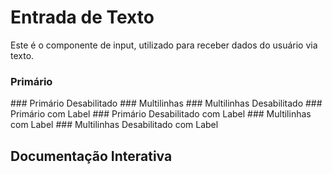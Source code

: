 

<Meta of={Story} />

# Entrada de Texto

Este é o componente de input, utilizado para receber dados do usuário via texto.

### Primário

<Canvas of={Story.Primary} />
### Primário Desabilitado
<Canvas of={Story.PrimaryDisabled} />
### Multilinhas
<Canvas of={Story.Multiline} />
### Multilinhas Desabilitado
<Canvas of={Story.MultilineDisabled} />
### Primário com Label
<Canvas of={Story.PrimaryLabel} />
### Primário Desabilitado com Label
<Canvas of={Story.PrimaryLabelDisabled} />
### Multilinhas com Label
<Canvas of={Story.MultilineLabel} />
### Multilinhas Desabilitado com Label
<Canvas of={Story.MultilineLabelDisabled} />

## Documentação Interativa

<Primary />
<Controls />

